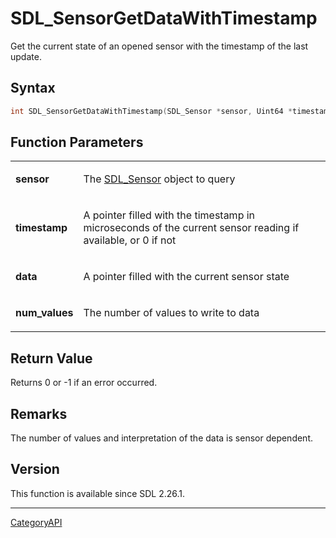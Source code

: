 = SDL_SensorGetDataWithTimestamp =

Get the current state of an opened sensor with the timestamp of the last update.

== Syntax ==

<syntaxhighlight lang='c'>
int SDL_SensorGetDataWithTimestamp(SDL_Sensor *sensor, Uint64 *timestamp, float *data, int num_values);
</syntaxhighlight>

== Function Parameters ==

{|
|'''sensor'''
|The [[SDL_Sensor]] object to query
|-
|'''timestamp'''
|A pointer filled with the timestamp in microseconds of the current sensor reading if available, or 0 if not
|-
|'''data'''
|A pointer filled with the current sensor state
|-
|'''num_values'''
|The number of values to write to data
|}

== Return Value ==

Returns 0 or -1 if an error occurred.

== Remarks ==

The number of values and interpretation of the data is sensor dependent.

== Version ==

This function is available since SDL 2.26.1.

----
[[CategoryAPI]]


